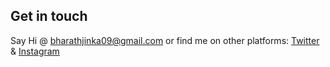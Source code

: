 ## Get in touch

Say Hi @ [bharathjinka09@gmail.com](mailto:bharathjinka09@gmail.com) or find me on other platforms: [Twitter](https://www.twitter.com/bharathjinka09) & [Instagram](https://www.instagram.com/bharathjinka09/)
